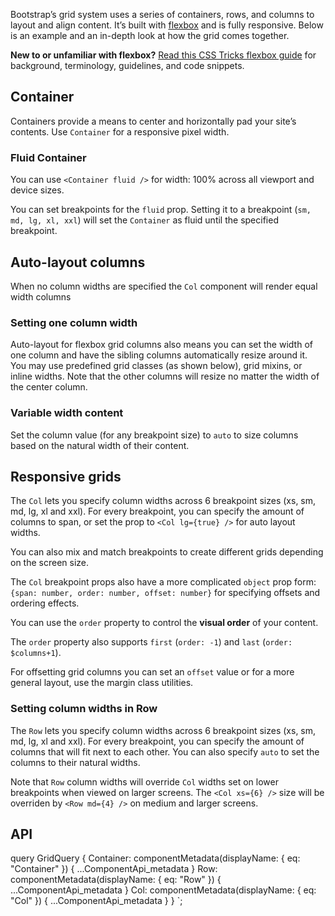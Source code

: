 

<PageHeader title="Grid system" />

Bootstrap’s grid system uses a series of containers, rows, and columns
to layout and align content. It’s built with
[flexbox](https://developer.mozilla.org/en-US/docs/Web/CSS/CSS_Flexible_Box_Layout/Using_CSS_flexible_boxes)
and is fully responsive. Below is an example and an in-depth look at how the
grid comes together.

**New to or unfamiliar with flexbox?** [Read this CSS Tricks flexbox guide](https://css-tricks.com/snippets/css/a-guide-to-flexbox/#flexbox-background)
for background, terminology, guidelines, and code snippets.

## Container

Containers provide a means to center and horizontally pad your site’s
contents. Use `Container` for a responsive pixel width.

<ReactPlayground codeText={GridContainer} exampleClassName="show-grid" />

### Fluid Container

You can use `<Container fluid />` for width: 100% across
all viewport and device sizes.

<ReactPlayground codeText={GridContainerFluid} exampleClassName="show-grid" />

You can set breakpoints for the `fluid` prop. Setting it to a
breakpoint (`sm, md, lg, xl, xxl`) will set the
`Container` as fluid until the specified breakpoint.

<ReactPlayground
  codeText={GridContainerFluidBreakpoint}
  exampleClassName="show-grid"
/>

## Auto-layout columns

When no column widths are specified the `Col` component will
render equal width columns

<ReactPlayground codeText={GridAutoLayout} exampleClassName="show-grid" />

### Setting one column width

Auto-layout for flexbox grid columns also means you can set the width of
one column and have the sibling columns automatically resize around it.
You may use predefined grid classes (as shown below), grid mixins, or
inline widths. Note that the other columns will resize no matter the
width of the center column.

<ReactPlayground codeText={GridAutoLayoutSizing} exampleClassName="show-grid" />

### Variable width content

Set the column value (for any breakpoint size) to `auto` to
size columns based on the natural width of their content.

<ReactPlayground
  codeText={GridAutoLayoutVariable}
  exampleClassName="show-grid"
/>

## Responsive grids

The `Col` lets you specify column widths across 6 breakpoint
sizes (xs, sm, md, lg, xl and xxl). For every breakpoint, you can
specify the amount of columns to span, or set the prop to
`<Col lg={true} />` for auto layout widths.

<ReactPlayground codeText={GridResponsiveAuto} exampleClassName="show-grid" />

You can also mix and match breakpoints to create different grids
depending on the screen size.

<ReactPlayground codeText={GridResponsive} exampleClassName="show-grid" />

The `Col` breakpoint props also have a more complicated
`object` prop form: `{span: number, order: number, offset: number}` for
specifying offsets and ordering effects.

You can use the `order` property to control the **visual order** of your content.

<ReactPlayground codeText={GridOrdering} exampleClassName="show-grid" />

The `order` property also supports `first` (`order: -1`) and `last` (`order: $columns+1`).

<ReactPlayground
  codeText={GridOrderingFirstLast}
  exampleClassName="show-grid"
/>

For offsetting grid columns you can set an `offset` value or for a
more general layout, use the margin class utilities.

<ReactPlayground codeText={GridOffsetting} exampleClassName="show-grid" />

### Setting column widths in Row

The `Row` lets you specify column widths across 6 breakpoint
sizes (xs, sm, md, lg, xl and xxl). For every breakpoint, you can
specify the amount of columns that will fit next to each other. You can
also specify `auto` to set the columns to their natural
widths.

<ReactPlayground codeText={GridRowColLayout} exampleClassName="show-grid" />

Note that `Row` column widths will override `Col` widths
set on lower breakpoints when viewed on larger screens. The
`<Col xs={6} />` size will be overriden by `<Row md={4} />`
on medium and larger screens.

<ReactPlayground
  codeText={GridRowColLayoutColWidthBreakpoint}
  exampleClassName="show-grid"
/>

## API

<ComponentApi metadata={props.data.Container} />
<ComponentApi metadata={props.data.Row} />
<ComponentApi metadata={props.data.Col} />

  query GridQuery {
    Container: componentMetadata(displayName: { eq: "Container" }) {
      ...ComponentApi_metadata
    }
    Row: componentMetadata(displayName: { eq: "Row" }) {
      ...ComponentApi_metadata
    }
    Col: componentMetadata(displayName: { eq: "Col" }) {
      ...ComponentApi_metadata
    }
  }
`;
